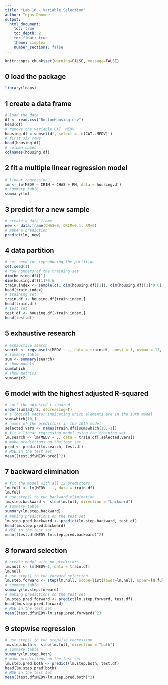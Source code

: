 ```yaml
---
title: "Lab 10 - Variable Selection"
author: Tejas Dhomne
output:
  html_document:
    toc: true
    toc_depth: 2
    toc_float: true
    theme: simplex
    number_sections: false
---
```


```r
knitr::opts_chunk$set(warning=FALSE, message=FALSE)
```

## 0 load the package 
```r
library(leaps)
```

## 1 create a data frame
```r
# load the data 
df <- read.csv("BostonHousing.csv")
head(df)
# remove the variable CAT..MEDV
housing.df = subset(df, select = -c(CAT..MEDV) )
# first six rows
head(housing.df)
# column names 
colnames(housing.df)
```

## 2 fit a multiple linear regression model
```r
# linear regression 
lm <- lm(MEDV ~ CRIM + CHAS + RM, data = housing.df)
# summary table 
summary(lm)
```

## 3 predict for a new sample  
```r
# create a data frame 
new <- data.frame(CHAS=0, CRIM=0.1, RM=6)
# make a prediction 
predict(lm, new)
```

## 4 data partition 
```r
# set seed for reproducing the partition 
set.seed(1) 
# row numbers of the training set 
dim(housing.df)[1]
dim(housing.df)[1]*0.6
train.index <- sample(c(1:dim(housing.df)[1]), dim(housing.df)[1]*0.6)  
head(train.index)
# training set 
train.df <- housing.df[train.index,]
head(train.df)
# test set 
test.df <- housing.df[-train.index,]
head(test.df)
```

## 5 exhaustive research 
```r
# exhaustive search
search <- regsubsets(MEDV ~ ., data = train.df, nbest = 1, nvmax = 12, method = "exhaustive")
# summary table 
sum <- summary(search)
# show models
sum$which
# show metrics
sum$adjr2
```

## 6 model with the highest adjusted R-squared 
```r
# sort the adjusted r-squared 
order(sum$adjr2, decreasing=T)
# a logical vector indicating which elements are in the 10th model
sum$which[10,]
# names of the predictors in the 10th model 
selected.vars <- names(train.df)[sum$which[10,-1]]
# fit a linear regression model using the training set 
lm.search <- lm(MEDV ~ ., data = train.df[,selected.vars])
# make predictions on the test set 
pred <- predict(lm.search, test.df)
# MSE in the test set 
mean((test.df$MEDV-pred)^2)
```

## 7 backward elimination 
```r
# fit the model with all 12 predictors  
lm.full <- lm(MEDV ~ ., data = train.df)
lm.full
# use step() to run backward elimination 
lm.step.backward <- step(lm.full, direction = "backward")
# summary table 
summary(lm.step.backward)
# making predictions on the test set
lm.step.pred.backward <- predict(lm.step.backward, test.df)
head(lm.step.pred.backward)
# MSE in the test set 
mean((test.df$MEDV-lm.step.pred.backward)^2)
```

## 8 forward selection
```r
# create model with no predictors
lm.null <- lm(MEDV~1, data = train.df)
lm.null
# use step() to run forward selection  
lm.step.forward <- step(lm.null, scope=list(lower=lm.null, upper=lm.full), direction = "forward")
# summary table 
summary(lm.step.forward)
# making predictions on the test set
lm.step.pred.forward <- predict(lm.step.forward, test.df)
head(lm.step.pred.forward)
# MSE in the test set 
mean((test.df$MEDV-lm.step.pred.forward)^2)
```

## 9 stepwise regression 
```r
# use step() to run stepwise regression  
lm.step.both <- step(lm.full, direction = "both")
# summary table 
summary(lm.step.both)
# make predictions on the test set
lm.step.pred.both <- predict(lm.step.both, test.df)
head(lm.step.pred.both)
# MSE in the test set 
mean((test.df$MEDV-lm.step.pred.both)^2)
```